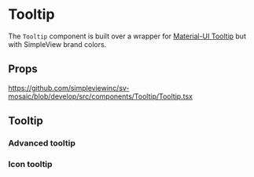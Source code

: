 
<Meta title='Components/Tooltip/Readme' />

# Tooltip

The `Tooltip` component is built over a wrapper for [Material-UI Tooltip](https://mui.com/components/tooltips/#main-content) but with SimpleView brand colors.

## Props

https://github.com/simpleviewinc/sv-mosaic/blob/develop/src/components/Tooltip/Tooltip.tsx

## Tooltip

### Advanced tooltip
<Preview withSource='none'>
  <stories.AdvancedTooltip />
</Preview>

### Icon tooltip
<Preview withSource='none'>
  <stories.IconTooltip />
</Preview>


